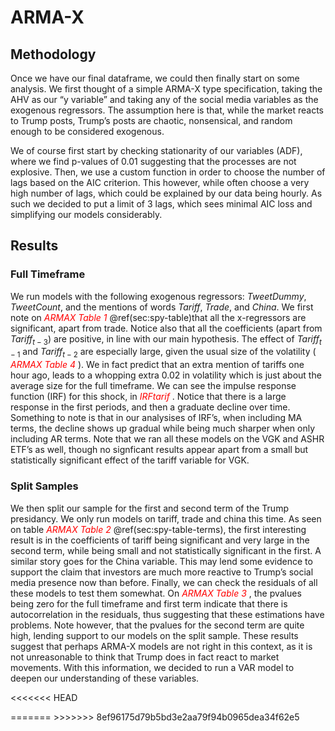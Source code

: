 # ARMA-X

## Methodology

Once we have our final dataframe, we could then finally start on some analysis.
We first thought of a simple ARMA-X type specification, taking the AHV as our
"y variable" and taking any of the social media variables as the exogenous
regressors. The assumption here is that, while the market reacts to Trump posts,
Trump's posts are chaotic, nonsensical, and random enough to be considered 
exogenous. 

We of course first start by checking stationarity of our variables (ADF), where we find
p-values of 0.01 suggesting that the processes are not explosive. Then, we use 
a custom function in order to choose the number of lags based on the AIC criterion.
This however, while often choose a very high number of lags, which could be 
explained by our data being hourly. As such we decided to put a limit of 3 lags,
which sees minimal AIC loss and simplifying our models considerably.

## Results


### Full Timeframe
We run models with the following exogenous regressors: $TweetDummy$, $TweetCount$,
and the mentions of words $Tariff$, $Trade$, and $China$. We first note on 
<span style="color:red"> *ARMAX Table 1* </span> \@ref(sec:spy-table)that all the x-regressors are significant,
apart from trade. Notice also that all the coefficients (apart from $Tariff_{t-3}$)
are positive, in line with our main hypothesis. The effect of $Tariff_{t-1}$ and 
$Tariff_{t-2}$ are especially large, given the usual size of the volatility 
(<span style="color:red"> *ARMAX Table 4* </span>). We in fact predict that an 
extra mention of tariffs one hour ago, leads to a whopping extra 0.02 in volatility
which is just about the average size for the full timeframe. We can see the
impulse response function (IRF) for this shock, in <span style="color:red"> *IRFtarif* </span>.
Notice that there is a large response in the first periods, and then a graduate
decline over time. Something to note is that in our analysises of IRF's, when including
MA terms, the decline shows up gradual while being much sharper when only including
AR terms. 
Note that we ran all these models on the VGK and ASHR ETF's as well, though no
signficant results appear apart from a small but statistically significant effect
of the tariff variable for VGK.

### Split Samples
We then split our sample for the first and second term of the Trump presidancy.
We only run models on tariff, trade and china this time. As seen on table
<span style="color:red"> *ARMAX Table 2* </span> \@ref(sec:spy-table-terms), the first interesting result
is in the coefficients of tariff being significant and very large in the second
term, while being small and not statistically significant in the first. A similar
story goes for the China variable. This may lend some evidence to support the 
claim that investors are much more reactive to Trump's social media presence
now than before. 
Finally, we can check the residuals of all these models to test them somewhat. 
On <span style="color:red"> *ARMAX Table 3* </span>, the pvalues being zero
for the full timeframe and first term indicate that there is autocorrelation in 
the residuals, thus suggesting that these estimations have problems. Note however,
that the pvalues for the second term are quite high, lending support to our
models on the split sample. These results suggest that perhaps ARMA-X models are
not right in this context, as it is not unreasonable to think that Trump does 
in fact react to market movements. With this information, we decided to run
a VAR model to deepen our understanding of these variables.




<<<<<<< HEAD









=======
>>>>>>> 8ef96175d79b5bd3e2aa79f94b0965dea34f62e5
